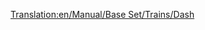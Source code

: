 [[Translation:en/Manual/Base Set/Trains/Dash]]
{{it/Manual/Base Set/Trains/Treni|Image=[[File:en/Manual/Base Set/Trains/Dash.png]]
|Name="Dash"
|Cost=€ 32.812
|Speed=120 km/h (75 mph, 33 m/s)
|Weight=76 t
|Power=710 hp (523 kW)
|Annual=€ 2.132
|Designed=1984
|Lifespan=15
|Capacity=80 passeggeri (riadattabile)
|Description=La Dash DMU è un'Unità Diesel Multipla (Diesel Multiple Unit) che per impostazione predefinita è dotata di due unità e trasporta i passeggeri più o meno allo stesso modo della [[it/Manual/Base Set/Trains/Manley-Morel DMU|Manley-Morel DMU]], anche se con velocità, potenza e capacità leggermente superiori.

Queste locomotive, anche se riadattabili, sono davvero adatte solo per il trasporto leggero di passeggeri, in quanto non hanno il potere di trasportare merci più pesanti e di trainare più vagoni. Potresti aggiungere più unità per aumentare potenza e capacità (in vero stile DMU), ma sei sempre limitato a 120 Km all'ora, quindi un'opzione migliore sarebbe usare [[it/Manual/Base Set/Trains/SH "125"|SH "125"]] sulle rotte più trafficate o anche [ [TIM/It|"TIM"]] quando saranno disponibili sul mercato.

Considerate però che quando i treni più veloci arriveranno su una grande rete resteranno bloccati dietro a queste unità meno veloci, rallentando l'intera rete, quindi è necessario aggiornare l'intero parco locomotive oppure mantenere le DMU su una sezione separata della vostra rete oppure ancora costruire [[en/Sezioni di sorpasso]].

|Real-life=La prima della cosiddetta seconda generazione (se non si contano i railbus della serie 14x) la [http://en.wikipedia.org/wiki/British_Rail_Class_150 Classe 150 "Sprinter"] (da cui il nome "Dash") è stata introdotta a metà degli anni '80 sostituì la precedente generazione di DMU, risalente agli anni '50 e '60. Il punto di forza delle ferrovie locali britanniche, le "Regional Railways", fino alla privatizzazione tra il 1990 e il 1996, sono ancora i cavalli da lavoro delle linee rurali e dei pendolari.
}}